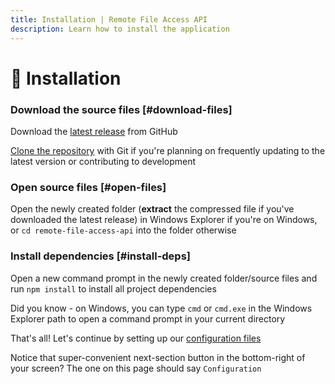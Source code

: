```yaml
---
title: Installation | Remote File Access API
description: Learn how to install the application
---
```



# 🔨 Installation

<Steps>

### Download the source files [#download-files]

Download the [latest release](https://github.com/Mirasaki/remote-file-access-api/releases) from GitHub

<Callout type='info'>[Clone the repository](https://docs.github.com/en/repositories/creating-and-managing-repositories/cloning-a-repository) with Git if you're planning on frequently updating to the latest version or contributing to development</Callout>

### Open source files [#open-files]

Open the newly created folder (**extract** the compressed file if you've downloaded the latest release) in Windows Explorer if you're on Windows, or `cd remote-file-access-api` into the folder otherwise

### Install dependencies [#install-deps]

Open a new command prompt in the newly created folder/source files and run `npm install` to install all project dependencies

<Callout type='info'>Did you know - on Windows, you can type `cmd` or `cmd.exe` in the Windows Explorer path to open a command prompt in your current directory</Callout>

</Steps>

That's all! Let's continue by setting up our [configuration files](/docs/remote-file-access-api/configuration)

<Callout type="info" emoji="🙏">Notice that super-convenient next-section button in the bottom-right of your screen? The one on this page should say `Configuration`</Callout>
